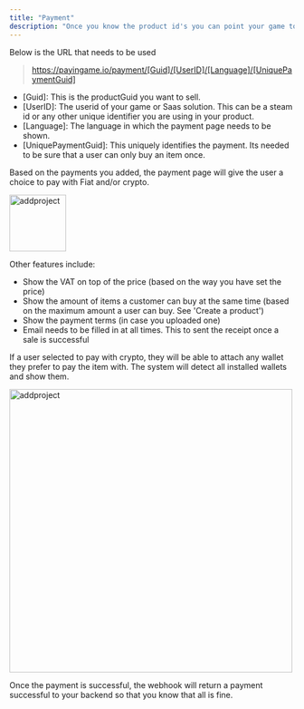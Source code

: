 ```yaml
---
title: "Payment"
description: "Once you know the product id's you can point your game towards the payment page."
---
```


Below is the URL that needs to be used

> https://payingame.io/payment/[Guid]/[UserID]/[Language]/[UniquePaymentGuid]

- [Guid]: This is the productGuid you want to sell.
- [UserID]: The userid of your game or Saas solution. This can be a steam id or any other unique identifier you are using in your product.
- [Language]: The language in which the payment page needs to be shown.
- [UniquePaymentGuid]: This uniquely identifies the payment. Its needed to be sure that a user can only buy an item once.

Based on the payments you added, the payment page will give the user a choice to pay with Fiat and/or crypto.

<img
  src="/images/product10.png"
  alt="addproject"
  height="100"
  className="rounded-lg"
/>

Other features include:

- Show the VAT on top of the price (based on the way you have set the price)
- Show the amount of items a customer can buy at the same time (based on the maximum amount a user can buy. See 'Create a product')
- Show the payment terms (in case you uploaded one)
- Email needs to be filled in at all times. This to sent the receipt once a sale is successful

If a user selected to pay with crypto, they will be able to attach any wallet they prefer to pay the item with. The system will detect all installed wallets and show them.

<img src="/images/connectwallet.png" alt="addproject" height="500" />

Once the payment is successful, the webhook will return a payment successful to your backend so that you know that all is fine.
